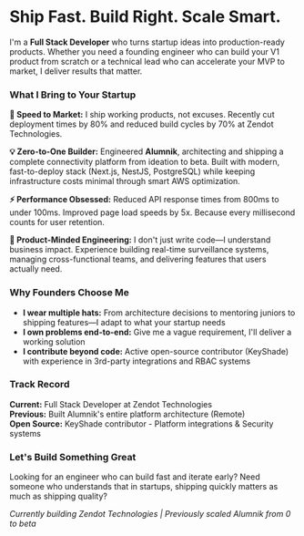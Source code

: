 # Ship Fast. Build Right. Scale Smart.

I'm a **Full Stack Developer** who turns startup ideas into production-ready products. Whether you need a founding engineer who can build your V1 product from scratch or a technical lead who can accelerate your MVP to market, I deliver results that matter.

### What I Bring to Your Startup

**🚀 Speed to Market:** I ship working products, not excuses. Recently cut deployment times by 80% and reduced build cycles by 70% at Zendot Technologies.

**💡 Zero-to-One Builder:** Engineered **Alumnik**, architecting and shipping a complete connectivity platform from ideation to beta. Built with modern, fast-to-deploy stack (Next.js, NestJS, PostgreSQL) while keeping infrastructure costs minimal through smart AWS optimization.

**⚡ Performance Obsessed:** Reduced API response times from 800ms to under 100ms. Improved page load speeds by 5x. Because every millisecond counts for user retention.

**🎯 Product-Minded Engineering:** I don't just write code—I understand business impact. Experience building real-time surveillance systems, managing cross-functional teams, and delivering features that users actually need.

### Why Founders Choose Me

- **I wear multiple hats:** From architecture decisions to mentoring juniors to shipping features—I adapt to what your startup needs
- **I own problems end-to-end:** Give me a vague requirement, I'll deliver a working solution
- **I contribute beyond code:** Active open-source contributor (KeyShade) with experience in 3rd-party integrations and RBAC systems

### Track Record

**Current:** Full Stack Developer at Zendot Technologies  
**Previous:** Built Alumnik's entire platform architecture (Remote)  
**Open Source:** KeyShade contributor - Platform integrations & Security systems

### Let's Build Something Great

Looking for an engineer who can build fast and iterate early? Need someone who understands that in startups, shipping quickly matters as much as shipping quality?

_Currently building Zendot Technologies | Previously scaled Alumnik from 0 to beta_
